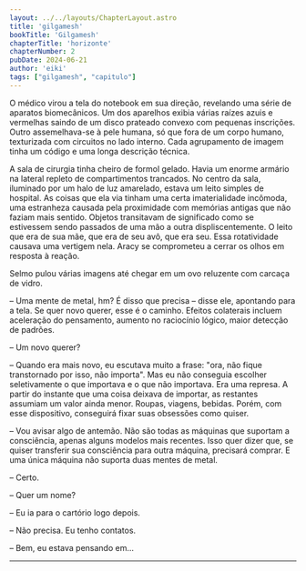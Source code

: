 ```yaml
---
layout: ../../layouts/ChapterLayout.astro
title: 'gilgamesh'
bookTitle: 'Gilgamesh'
chapterTitle: 'horizonte'
chapterNumber: 2
pubDate: 2024-06-21
author: 'eiki'
tags: ["gilgamesh", "capitulo"]
---
```


O médico virou a tela do notebook em sua direção, revelando uma série de aparatos biomecânicos. Um dos aparelhos exibia várias
raízes azuis e vermelhas saindo de um disco prateado convexo com pequenas inscrições. 
Outro assemelhava-se à pele humana, só que fora de um corpo humano, texturizada com 
circuitos no lado interno. Cada agrupamento de imagem tinha um código e uma longa descrição
técnica.

A sala de cirurgia tinha cheiro de formol gelado. Havia um enorme armário na lateral repleto de 
compartimentos trancados. No centro da sala, iluminado por um halo de luz amarelado, 
estava um leito simples de hospital. As coisas que ela via tinham uma certa imaterialidade incômoda,
uma estranheza causada pela proximidade com memórias antigas que não faziam mais sentido. Objetos
transitavam de significado como se estivessem sendo passados de uma mão a outra displiscentemente.
O leito que era de sua mãe, que era de seu avô, que era seu. Essa rotatividade causava uma vertigem
nela. Aracy se comprometeu a cerrar os olhos em resposta à reação.


Selmo pulou várias imagens até chegar em um ovo reluzente com carcaça de vidro.

– Uma mente de metal, hm? É disso que precisa – disse ele, apontando para a tela.
Se quer novo querer, esse é o caminho. Efeitos colaterais incluem aceleração do
pensamento, aumento no raciocínio lógico, maior detecção de padrões. 

– Um novo querer?

– Quando era mais novo, eu escutava muito a frase: "ora, não fique transtornado por isso,
não importa". Mas eu não conseguia escolher seletivamente o que importava e o que não
importava. Era uma represa. A partir do instante que uma coisa deixava de importar, as
restantes assumiam um valor ainda menor. Roupas, viagens, bebidas. Porém, com esse dispositivo,
conseguirá fixar suas obsessões como quiser. 

– Vou avisar algo de antemão. Não são todas as máquinas 
que suportam a consciência, apenas alguns modelos mais recentes. Isso quer dizer 
que, se quiser transferir sua consciência para outra máquina, precisará comprar. 
E uma única máquina não suporta duas mentes de metal.

– Certo.

– Quer um nome?

– Eu ia para o cartório logo depois.

– Não precisa. Eu tenho contatos.

– Bem, eu estava pensando em... 


-----

